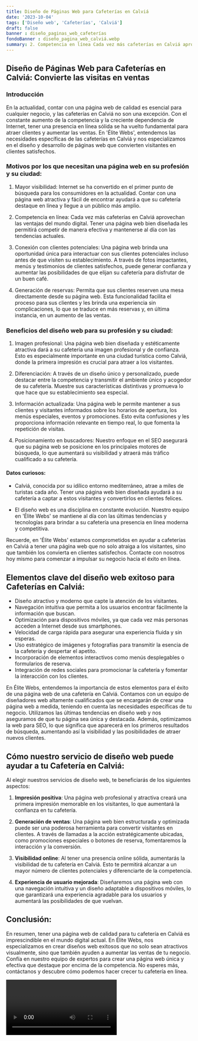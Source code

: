 ```yaml
---
title: Diseño de Páginas Web para Cafeterías en Calviá
date: '2023-10-04'
tags: ['Diseño web', 'Cafeterías', 'Calviá']
draft: false
banner : diseño_paginas_web_cafeterías
fondoBanner : diseño_pagina_web_calviá.webp
summary: 2. Competencia en línea Cada vez más cafeterías en Calviá aprovechan las ventajas del mundo digital. Tener una página web bien diseñada les permitirá competir de manera efectiva y mantenerse al día con las tendencias actuales.
---
```


## Diseño de Páginas Web para Cafeterías en Calviá: Convierte las visitas en ventas

### Introducción
En la actualidad, contar con una página web de calidad es esencial para cualquier negocio, y las cafeterías en Calviá no son una excepción. Con el constante aumento de la competencia y la creciente dependencia de Internet, tener una presencia en línea sólida se ha vuelto fundamental para atraer clientes y aumentar las ventas. En 'Élite Webs', entendemos las necesidades específicas de las cafeterías en Calviá y nos especializamos en el diseño y desarrollo de páginas web que convierten visitantes en clientes satisfechos.

### Motivos por los que necesitan una página web en su profesión y su ciudad:
1. Mayor visibilidad: Internet se ha convertido en el primer punto de búsqueda para los consumidores en la actualidad. Contar con una página web atractiva y fácil de encontrar ayudará a que su cafetería destaque en línea y llegue a un público más amplio.

2. Competencia en línea: Cada vez más cafeterías en Calviá aprovechan las ventajas del mundo digital. Tener una página web bien diseñada les permitirá competir de manera efectiva y mantenerse al día con las tendencias actuales.

3. Conexión con clientes potenciales: Una página web brinda una oportunidad única para interactuar con sus clientes potenciales incluso antes de que visiten su establecimiento. A través de fotos impactantes, menús y testimonios de clientes satisfechos, puede generar confianza y aumentar las posibilidades de que elijan su cafetería para disfrutar de un buen café.

4. Generación de reservas: Permita que sus clientes reserven una mesa directamente desde su página web. Esta funcionalidad facilita el proceso para sus clientes y les brinda una experiencia sin complicaciones, lo que se traduce en más reservas y, en última instancia, en un aumento de las ventas.

### Beneficios del diseño web para su profesión y su ciudad:
1. Imagen profesional: Una página web bien diseñada y estéticamente atractiva dará a su cafetería una imagen profesional y de confianza. Esto es especialmente importante en una ciudad turística como Calviá, donde la primera impresión es crucial para atraer a los visitantes.

2. Diferenciación: A través de un diseño único y personalizado, puede destacar entre la competencia y transmitir el ambiente único y acogedor de su cafetería. Muestre sus características distintivas y promueva lo que hace que su establecimiento sea especial.

3. Información actualizada: Una página web le permite mantener a sus clientes y visitantes informados sobre los horarios de apertura, los menús especiales, eventos y promociones. Esto evita confusiones y les proporciona información relevante en tiempo real, lo que fomenta la repetición de visitas.

4. Posicionamiento en buscadores: Nuestro enfoque en el SEO asegurará que su página web se posicione en los principales motores de búsqueda, lo que aumentará su visibilidad y atraerá más tráfico cualificado a su cafetería.

#### Datos curiosos:
- Calviá, conocida por su idílico entorno mediterráneo, atrae a miles de turistas cada año. Tener una página web bien diseñada ayudará a su cafetería a captar a estos visitantes y convertirlos en clientes felices.

- El diseño web es una disciplina en constante evolución. Nuestro equipo en 'Élite Webs' se mantiene al día con las últimas tendencias y tecnologías para brindar a su cafetería una presencia en línea moderna y competitiva.

Recuerde, en 'Élite Webs' estamos comprometidos en ayudar a cafeterías en Calviá a tener una página web que no solo atraiga a los visitantes, sino que también los convierta en clientes satisfechos. Contacte con nosotros hoy mismo para comenzar a impulsar su negocio hacia el éxito en línea.

<GifSeo />

<Cta />

## Elementos clave del diseño web exitoso para Cafeterías en Calviá:

- Diseño atractivo y moderno que capte la atención de los visitantes.
- Navegación intuitiva que permita a los usuarios encontrar fácilmente la información que buscan.
- Optimización para dispositivos móviles, ya que cada vez más personas acceden a Internet desde sus smartphones.
- Velocidad de carga rápida para asegurar una experiencia fluida y sin esperas.
- Uso estratégico de imágenes y fotografías para transmitir la esencia de la cafetería y despertar el apetito.
- Incorporación de elementos interactivos como menús desplegables o formularios de reserva.
- Integración de redes sociales para promocionar la cafetería y fomentar la interacción con los clientes.

En Élite Webs, entendemos la importancia de estos elementos para el éxito de una página web de una cafetería en Calviá. Contamos con un equipo de diseñadores web altamente cualificados que se encargarán de crear una página web a medida, teniendo en cuenta las necesidades específicas de tu negocio. Utilizamos las últimas tendencias en diseño web y nos aseguramos de que tu página sea única y destacada. Además, optimizamos la web para SEO, lo que significa que aparecerá en los primeros resultados de búsqueda, aumentando así la visibilidad y las posibilidades de atraer nuevos clientes.

## Cómo nuestro servicio de diseño web puede ayudar a tu Cafetería en Calviá:

Al elegir nuestros servicios de diseño web, te beneficiarás de los siguientes aspectos:

1. **Impresión positiva**: Una página web profesional y atractiva creará una primera impresión memorable en los visitantes, lo que aumentará la confianza en tu cafetería.

2. **Generación de ventas**: Una página web bien estructurada y optimizada puede ser una poderosa herramienta para convertir visitantes en clientes. A través de llamadas a la acción estratégicamente ubicadas, como promociones especiales o botones de reserva, fomentaremos la interacción y la conversión.

3. **Visibilidad online**: Al tener una presencia online sólida, aumentarás la visibilidad de tu cafetería en Calviá. Esto te permitirá alcanzar a un mayor número de clientes potenciales y diferenciarte de la competencia.

4. **Experiencia de usuario mejorada**: Diseñaremos una página web con una navegación intuitiva y un diseño adaptable a dispositivos móviles, lo que garantizará una experiencia agradable para los usuarios y aumentará las posibilidades de que vuelvan.

## Conclusión:

En resumen, tener una página web de calidad para tu cafetería en Calviá es imprescindible en el mundo digital actual. En Élite Webs, nos especializamos en crear diseños web exitosos que no solo sean atractivos visualmente, sino que también ayuden a aumentar las ventas de tu negocio. Confía en nuestro equipo de expertos para crear una página web única y efectiva que destaque por encima de la competencia. No esperes más, contáctanos y descubre cómo podemos hacer crecer tu cafetería en línea.

<Video />

<CtaBot job='Cafeterías' city='Calviá'/>

<Gmaps query='Calviá+españa+maps' />